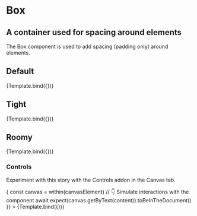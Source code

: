 

<Meta title="Atoms/Box" component={Box} />

# Box

## A container used for spacing around elements

The Box component is used to add spacing (padding only) around elements.

<ArgsTable story="Default" />



## Default

<Canvas>
  <Story
    name="Default"
    args={{
      children: Example()
    }}
  >
    {Template.bind({})}
  </Story>
</Canvas>

## Tight

<Canvas>
  <Story
    name="Tight"
    args={{
      isTight: true,
      children: Example()
    }}
  >
    {Template.bind({})}
  </Story>
</Canvas>

## Roomy

<Canvas>
  <Story
    name="Roomy"
    args={{
      isRoomy: true,
      children: Example()
    }}
  >
    {Template.bind({})}
  </Story>
</Canvas>

### Controls

Experiment with this story with the Controls addon in the Canvas tab.

<Canvas>
  <Story
    name="controls"
    args={{
      isTight: true,
      children: Example()
    }}
    play={async ({ canvasElement }) => {
      const canvas = within(canvasElement)
      // 👇 Simulate interactions with the component
      await expect(canvas.getByText(content)).toBeInTheDocument()
    }}
  >
    {Template.bind({})}
  </Story>
</Canvas>
